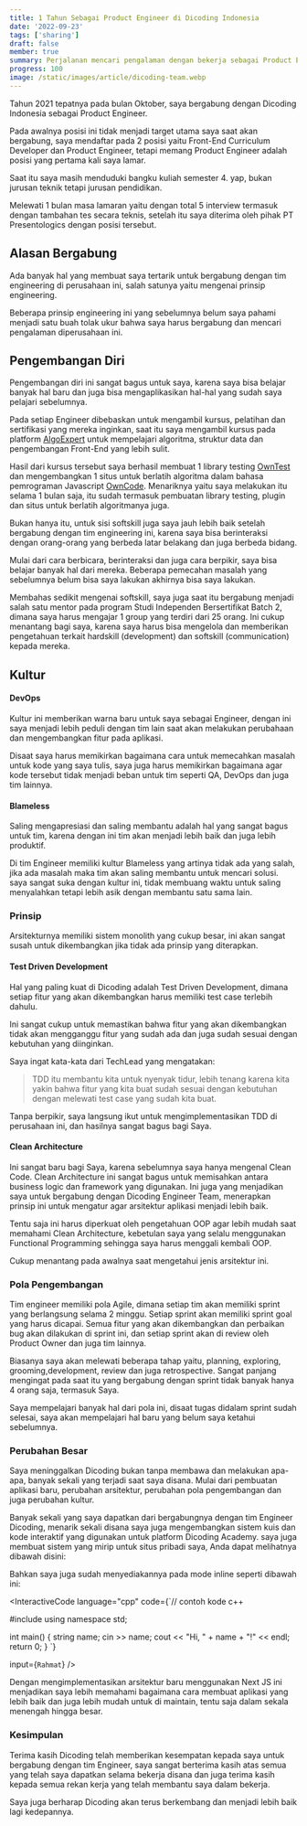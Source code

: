 ```yaml
---
title: 1 Tahun Sebagai Product Engineer di Dicoding Indonesia
date: '2022-09-23'
tags: ['sharing']
draft: false
member: true
summary: Perjalanan mencari pengalaman dengan bekerja sebagai Product Engineer di Education Tech Startup.
progress: 100
image: /static/images/article/dicoding-team.webp
---
```


<TOCInline toc={props.toc} />

Tahun 2021 tepatnya pada bulan Oktober, saya bergabung dengan Dicoding Indonesia sebagai Product Engineer.

Pada awalnya posisi ini tidak menjadi target utama saya saat akan bergabung, saya mendaftar pada 2 posisi yaitu Front-End Curriculum Developer dan Product Engineer, tetapi memang Product Engineer adalah posisi yang pertama kali saya lamar.

Saat itu saya masih menduduki bangku kuliah semester 4. yap, bukan jurusan teknik tetapi jurusan pendidikan.

Melewati 1 bulan masa lamaran yaitu dengan total 5 interview termasuk dengan tambahan tes secara teknis, setelah itu saya diterima oleh pihak PT Presentologics dengan posisi tersebut.

## Alasan Bergabung

Ada banyak hal yang membuat saya tertarik untuk bergabung dengan tim engineering di perusahaan ini, salah satunya yaitu mengenai prinsip engineering.

Beberapa prinsip engineering ini yang sebelumnya belum saya pahami menjadi satu buah tolak ukur bahwa saya harus bergabung dan mencari pengalaman diperusahaan ini.

## Pengembangan Diri

Pengembangan diri ini sangat bagus untuk saya, karena saya bisa belajar banyak hal baru dan juga bisa mengaplikasikan hal-hal yang sudah saya pelajari sebelumnya.

Pada setiap Engineer dibebaskan untuk mengambil kursus, pelatihan dan sertifikasi yang mereka inginkan, saat itu saya mengambil kursus pada platform [AlgoExpert](https://www.algoexpert.io/) untuk mempelajari algoritma, struktur data dan pengembangan Front-End yang lebih sulit.

Hasil dari kursus tersebut saya berhasil membuat 1 library testing [OwnTest](https://rahmatagungj.github.io/owntest/) dan mengembangkan 1 situs untuk berlatih algoritma dalam bahasa pemrograman Javascript [OwnCode](https://www.owncode.space/). Menariknya yaitu saya melakukan itu selama 1 bulan saja, itu sudah termasuk pembuatan library testing, plugin dan situs untuk berlatih algoritmanya juga.

Bukan hanya itu, untuk sisi softskill juga saya jauh lebih baik setelah bergabung dengan tim engineering ini, karena saya bisa berinteraksi dengan orang-orang yang berbeda latar belakang dan juga berbeda bidang.

Mulai dari cara berbicara, berinteraksi dan juga cara berpikir, saya bisa belajar banyak hal dari mereka. Beberapa pemecahan masalah yang sebelumnya belum bisa saya lakukan akhirnya bisa saya lakukan.

Membahas sedikit mengenai softskill, saya juga saat itu bergabung menjadi salah satu mentor pada program Studi Independen Bersertifikat Batch 2, dimana saya harus mengajar 1 group yang terdiri dari 25 orang. Ini cukup menantang bagi saya, karena saya harus bisa mengelola dan memberikan pengetahuan terkait hardskill (development) dan softskill (communication) kepada mereka.

## Kultur

#### DevOps

Kultur ini memberikan warna baru untuk saya sebagai Engineer, dengan ini saya menjadi lebih peduli dengan tim lain saat akan melakukan perubahaan dan mengembangkan fitur pada aplikasi.

Disaat saya harus memikirkan bagaimana cara untuk memecahkan masalah untuk kode yang saya tulis, saya juga harus memikirkan bagaimana agar kode tersebut tidak menjadi beban untuk tim seperti QA, DevOps dan juga tim lainnya.

#### Blameless

Saling mengapresiasi dan saling membantu adalah hal yang sangat bagus untuk tim, karena dengan ini tim akan menjadi lebih baik dan juga lebih produktif.

Di tim Engineer memiliki kultur Blameless yang artinya tidak ada yang salah, jika ada masalah maka tim akan saling membantu untuk mencari solusi. saya sangat suka dengan kultur ini, tidak membuang waktu untuk saling menyalahkan tetapi lebih asik dengan membantu satu sama lain.

### Prinsip

Arsitekturnya memiliki sistem monolith yang cukup besar, ini akan sangat susah untuk dikembangkan jika tidak ada prinsip yang diterapkan.

#### Test Driven Development

Hal yang paling kuat di Dicoding adalah Test Driven Development, dimana setiap fitur yang akan dikembangkan harus memiliki test case terlebih dahulu.

Ini sangat cukup untuk memastikan bahwa fitur yang akan dikembangkan tidak akan mengganggu fitur yang sudah ada dan juga sudah sesuai dengan kebutuhan yang diinginkan.

Saya ingat kata-kata dari TechLead yang mengatakan:

> TDD itu membantu kita untuk nyenyak tidur, lebih tenang karena kita yakin bahwa fitur yang kita buat sudah sesuai dengan kebutuhan dengan melewati test case yang sudah kita buat.

Tanpa berpikir, saya langsung ikut untuk mengimplementasikan TDD di perusahaan ini, dan hasilnya sangat bagus bagi Saya.

#### Clean Architecture

Ini sangat baru bagi Saya, karena sebelumnya saya hanya mengenal Clean Code. Clean Architecture ini sangat bagus untuk memisahkan antara business logic dan framework yang digunakan. Ini juga yang menjadikan saya untuk bergabung dengan Dicoding Engineer Team, menerapkan prinsip ini untuk mengatur agar arsitektur aplikasi menjadi lebih baik.

Tentu saja ini harus diperkuat oleh pengetahuan OOP agar lebih mudah saat memahami Clean Architecture, kebetulan saya yang selalu menggunakan Functional Programming sehingga saya harus menggali kembali OOP.

Cukup menantang pada awalnya saat mengetahui jenis arsitektur ini.

<InlinePost
  image="/static/images/article/Clean-Architecture-layers.png"
  href="https://blog.cleancoder.com/uncle-bob/2012/08/13/the-clean-architecture.html"
  title="Clean Architecture"
  description="Pelajari tentang Clean Architecture dari Uncle Bob, arsitektur yang sangat bagus untuk memisahkan antara business logic dan framework yang digunakan."
/>

### Pola Pengembangan

Tim engineer memiliki pola Agile, dimana setiap tim akan memiliki sprint yang berlangsung selama 2 minggu. Setiap sprint akan memiliki sprint goal yang harus dicapai. Semua fitur yang akan dikembangkan dan perbaikan bug akan dilakukan di sprint ini, dan setiap sprint akan di review oleh Product Owner dan juga tim lainnya.

Biasanya saya akan melewati beberapa tahap yaitu, planning, exploring, grooming,development, review dan juga retrospective. Sangat panjang mengingat pada saat itu yang bergabung dengan sprint tidak banyak hanya 4 orang saja, termasuk Saya.

Saya mempelajari banyak hal dari pola ini, disaat tugas didalam sprint sudah selesai, saya akan mempelajari hal baru yang belum saya ketahui sebelumnya.

### Perubahan Besar

Saya meninggalkan Dicoding bukan tanpa membawa dan melakukan apa-apa, banyak sekali yang terjadi saat saya disana. Mulai dari pembuatan aplikasi baru, perubahan arsitektur, perubahan pola pengembangan dan juga perubahan kultur.

Banyak sekali yang saya dapatkan dari bergabungnya dengan tim Engineer Dicoding, menarik sekali disana saya juga mengembangkan sistem kuis dan kode interaktif yang digunakan untuk platform Dicoding Academy. saya juga membuat sistem yang mirip untuk situs pribadi saya, Anda dapat melihatnya dibawah disini:

<div className="grid grid-rows-2 md:grid-rows-1 grid-cols-1 gap-4 md:grid-cols-2">
  <InlinePost
    href="/quiz"
    title="Kuis Bahasa Pemrograman"
    description="Tingkatkan pengetahuan bahasa pemrogramanmu dengan mengikuti kuis bahasa pemrograman."
  />
  <InlinePost
    href="/tools/interactive-code"
    title="Kode interaktif"
    description="Jalankan dan tes kode anda secara langsung dan mudah, tanpa harus menginstall aplikasi."
  />
</div>
Bahkan saya juga sudah menyediakannya pada mode inline seperti dibawah ini:

<InteractiveCode language="cpp" code={`// contoh kode c++

#include <iostream>
using namespace std;

int main()
{
string name;
cin >> name;
cout << "Hi, " + name + "!" << endl;
return 0;
}
`}

input={`Rahmat`} />

Dengan mengimplementasikan arsitektur baru menggunakan Next JS ini menjadikan saya lebih memahami bagaimana cara membuat aplikasi yang lebih baik dan juga lebih mudah untuk di maintain, tentu saja dalam sekala menengah hingga besar.

### Kesimpulan

Terima kasih Dicoding telah memberikan kesempatan kepada saya untuk bergabung dengan tim Engineer, saya sangat berterima kasih atas semua yang telah saya dapatkan selama bekerja disana dan juga terima kasih kepada semua rekan kerja yang telah membantu saya dalam bekerja.

Saya juga berharap Dicoding akan terus berkembang dan menjadi lebih baik lagi kedepannya.
